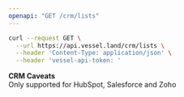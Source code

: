 ```yaml
---
openapi: "GET /crm/lists"
---
```


<RequestExample>

```bash Request
curl --request GET \
  --url https://api.vessel.land/crm/lists \
  --header 'Content-Type: application/json' \
  --header 'vessel-api-token: '
```

</RequestExample>


**CRM Caveats**  
Only supported for HubSpot, Salesforce and Zoho
